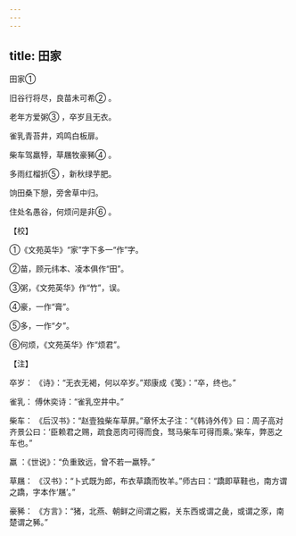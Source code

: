 ```yaml
---
---
---
```

title: 田家
---



田家①


旧谷行将尽，良苗未可希② 。

老年方爱粥③ ，卒岁且无衣。

雀乳青苔井，鸡鸣白板扉。

柴车驾羸㹀，草屩牧豪豨④ 。

多雨红榴折⑤ ，新秋绿芋肥。

饷田桑下憩，旁舍草中归。

住处名愚谷，何烦问是非⑥ 。

【校】

①《文苑英华》“家”字下多一“作”字。

②苗，顾元纬本、凌本俱作“田”。

③粥，《文苑英华》作“竹”，误。

④豪，一作“膏”。

⑤多，一作“夕”。

⑥何烦，《文苑英华》作“烦君”。

【注】

卒岁： 《诗》：“无衣无褐，何以卒岁。”郑康成《笺》：“卒，终也。”

雀乳： 傅休奕诗：“雀乳空井中。”

柴车： 《后汉书》：“赵壹独柴车草屏。”章怀太子注：“《韩诗外传》曰：周子高对齐景公曰：‘臣赖君之赐，疏食恶肉可得而食，驽马柴车可得而乘。’柴车，弊恶之车也。”

羸 ：《世说》：“负重致远，曾不若一羸㹀。”

草屩： 《汉书》：“卜式既为郎，布衣草蹻而牧羊。”师古曰：“蹻即草鞋也，南方谓之蹻，字本作‘屩’。”

豪豨： 《方言》：“猪，北燕、朝鲜之间谓之豭，关东西或谓之彘，或谓之豕，南楚谓之豨。”